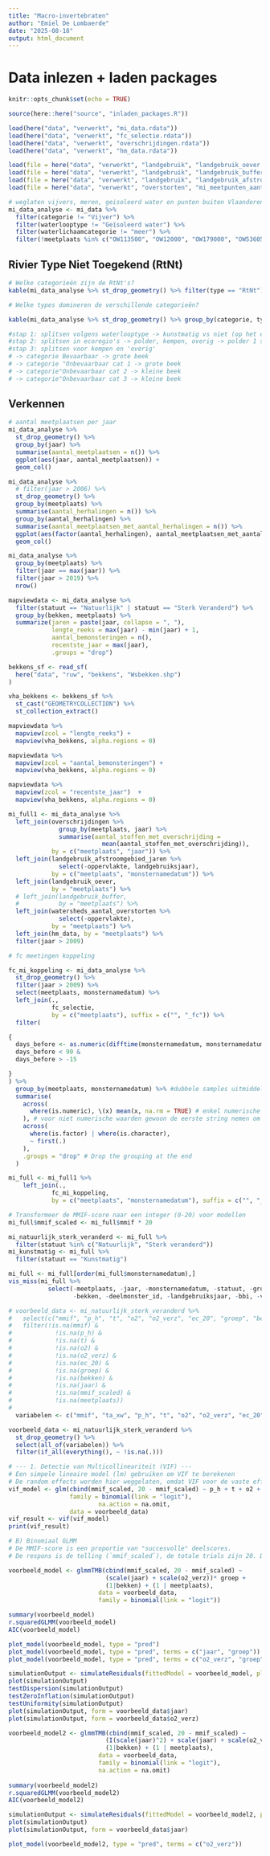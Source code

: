 ```yaml
---
title: "Macro-invertebraten"
author: "Emiel De Lombaerde"
date: "2025-08-18"
output: html_document
---
```


# Data inlezen + laden packages

```r
knitr::opts_chunk$set(echo = TRUE)

source(here::here("source", "inladen_packages.R"))

load(here("data", "verwerkt", "mi_data.rdata"))
load(here("data", "verwerkt", "fc_selectie.rdata"))
load(here("data", "verwerkt", "overschrijdingen.rdata"))
load(here("data", "verwerkt", "hm_data.rdata"))

load(file = here("data", "verwerkt", "landgebruik", "landgebruik_oever.Rdata"))
load(file = here("data", "verwerkt", "landgebruik", "landgebruik_buffer.Rdata"))
load(file = here("data", "verwerkt", "landgebruik", "landgebruik_afstroomgebied_jaren.rdata"))
load(file = here("data", "verwerkt", "overstorten", "mi_meetpunten_aantal_overstorten_afstroomgebied.rdata"))

# weglaten vijvers, meren, geisoleerd water en punten buiten Vlaanderen
mi_data_analyse <- mi_data %>%
  filter(categorie != "Vijver") %>%
  filter(waterlooptype != "Geïsoleerd water") %>%
  filter(waterlichaamcategorie != "meer") %>%
  filter(!meetplaats %in% c("OW113500", "OW12000", "OW179000", "OW536050", "OW669032", "OW690015", "OW917000", "OW981010", "OW981200"))

```

## Rivier Type Niet Toegekend (RtNt)

```r
# Welke categorieën zijn de RtNt's?
kable(mi_data_analyse %>% st_drop_geometry() %>% filter(type == "RtNt") %>% group_by(type, categorie) %>% summarise(n()))

# Welke types domineren de verschillende categorieën?

kable(mi_data_analyse %>% st_drop_geometry() %>% group_by(categorie, type) %>% summarise(n()))

#stap 1: splitsen volgens waterlooptype -> kunstmatig vs niet (op het einde)
#stap 2: splitsen in ecoregio's -> polder, kempen, overig -> polder 1 soort scoring
#stap 3: splitsen voor kempen en 'overig' 
# -> categorie Bevaarbaar -> grote beek 
# -> categorie "Onbevaarbaar cat 1 -> grote beek
# -> categorie"Onbevaarbaar cat 2 -> kleine beek
# -> categorie"Onbevaarbaar cat 3 -> kleine beek


```


## Verkennen

```r
# aantal meetplaatsen per jaar
mi_data_analyse %>%
  st_drop_geometry() %>%
  group_by(jaar) %>%
  summarise(aantal_meetplaatsen = n()) %>%
  ggplot(aes(jaar, aantal_meetplaatsen)) +
  geom_col()
```

```r
mi_data_analyse %>%
  # filter(jaar > 2006) %>%
  st_drop_geometry() %>%
  group_by(meetplaats) %>%
  summarise(aantal_herhalingen = n()) %>%
  group_by(aantal_herhalingen) %>%
  summarise(aantal_meetplaatsen_met_aantal_herhalingen = n()) %>%
  ggplot(aes(factor(aantal_herhalingen), aantal_meetplaatsen_met_aantal_herhalingen)) +
  geom_col()
```

```r
mi_data_analyse %>%
  group_by(meetplaats) %>%
  filter(jaar == max(jaar)) %>%
  filter(jaar > 2019) %>%
  nrow()
```

```r
mapviewdata <- mi_data_analyse %>%
  filter(statuut == "Natuurlijk" | statuut == "Sterk Veranderd") %>%
  group_by(bekken, meetplaats) %>%
  summarize(jaren = paste(jaar, collapse = ", "),
            lengte_reeks = max(jaar) - min(jaar) + 1,
            aantal_bemonsteringen = n(),
            recentste_jaar = max(jaar),
            .groups = "drop")

bekkens_sf <- read_sf(
  here("data", "ruw", "bekkens", "Wsbekken.shp")
)

vha_bekkens <- bekkens_sf %>%
  st_cast("GEOMETRYCOLLECTION") %>%
  st_collection_extract()

mapviewdata %>%
  mapview(zcol = "lengte_reeks") +
  mapview(vha_bekkens, alpha.regions = 0)

mapviewdata %>%
  mapview(zcol = "aantal_bemonsteringen") +
  mapview(vha_bekkens, alpha.regions = 0)

mapviewdata %>%
  mapview(zcol = "recentste_jaar")  +
  mapview(vha_bekkens, alpha.regions = 0)
```

```r
mi_full1 <- mi_data_analyse %>%
  left_join(overschrijdingen %>% 
              group_by(meetplaats, jaar) %>%
              summarise(aantal_stoffen_met_overschrijding =
                          mean(aantal_stoffen_met_overschrijding)),
            by = c("meetplaats", "jaar")) %>%
  left_join(landgebruik_afstroomgebied_jaren %>%
              select(-oppervlakte, landgebruiksjaar),
            by = c("meetplaats", "monsternamedatum")) %>%
  left_join(landgebruik_oever,
            by = "meetplaats") %>%
  # left_join(landgebruik_buffer,
  #           by = "meetplaats") %>%
  left_join(watersheds_aantal_overstorten %>%
              select(-oppervlakte),
            by = "meetplaats") %>%
  left_join(hm_data, by = "meetplaats") %>%
  filter(jaar > 2009)

# fc meetingen koppeling

fc_mi_koppeling <- mi_data_analyse %>%
  st_drop_geometry() %>%
  filter(jaar > 2009) %>%
  select(meetplaats, monsternamedatum) %>%
  left_join(.,
            fc_selectie,
            by = c("meetplaats"), suffix = c("", "_fc")) %>%
  filter(

{
  days_before <- as.numeric(difftime(monsternamedatum, monsternamedatum_fc, units = "days"))
  days_before < 90 &
  days_before > -15

}
) %>%
  group_by(meetplaats, monsternamedatum) %>% #dubbele samples uitmiddelen
  summarise(
    across(
      where(is.numeric), \(x) mean(x, na.rm = TRUE) # enkel numerische kolommen om de mean te pakken
    ), # voor niet numerische waarden gewoon de eerste string nemen om te behouden
    across(
      where(is.factor) | where(is.character),
      ~ first(.)
    ),
    .groups = "drop" # Drop the grouping at the end
  )

mi_full <- mi_full1 %>%
    left_join(.,
            fc_mi_koppeling,
            by = c("meetplaats", "monsternamedatum"), suffix = c("", "_fc"))# suffix _fc voor waarden uit fc database

# Transformeer de MMIF-score naar een integer (0-20) voor modellen
mi_full$mmif_scaled <- mi_full$mmif * 20

mi_natuurlijk_sterk_veranderd <- mi_full %>%
  filter(statuut %in% c("Natuurlijk", "Sterk veranderd"))
mi_kunstmatig <- mi_full %>%
  filter(statuut == "Kunstmatig")

```

```r
mi_full <- mi_full[order(mi_full$monsternamedatum),]
vis_miss(mi_full %>%
           select(-meetplaats, -jaar, -monsternamedatum, -statuut, -groep, -categorie, -type, -waterlooptype,
                  -bekken, -deelmonster_id, -landgebruiksjaar, -bbi, -vhag, -waterlichaamcategorie))
```

```r
# voorbeeld_data <- mi_natuurlijk_sterk_veranderd %>%
#   select(c("mmif", "p_h", "t", "o2", "o2_verz", "ec_20", "groep", "bekken", "jaar", "mmif_scaled", "meetplaats"))
#   filter(!is.na(mmif) &
#            !is.na(p_h) &
#            !is.na(t) &
#            !is.na(o2) &
#            !is.na(o2_verz) &
#            !is.na(ec_20) &
#            !is.na(groep) &
#            !is.na(bekken) &
#            !is.na(jaar) &
#            !is.na(mmif_scaled) &
#            !is.na(meetplaats))
#   
  variabelen <- c("mmif", "ta_xw", "p_h", "t", "o2", "o2_verz", "ec_20", "groep", "bekken", "jaar", "aantal_stoffen_met_overschrijding", "mmif_scaled", "meetplaats", "sinuositeit", "verharding", "n_t", "p_t", "landbouw_intens")

voorbeeld_data <- mi_natuurlijk_sterk_veranderd %>%
  st_drop_geometry() %>%
  select(all_of(variabelen)) %>%
  filter(if_all(everything(), ~ !is.na(.)))

# --- 1. Detectie van Multicollineariteit (VIF) ---
# Een simpele lineaire model (lm) gebruiken om VIF te berekenen
# De random effects worden hier weggelaten, omdat VIF voor de vaste effecten is
vif_model <- glm(cbind(mmif_scaled, 20 - mmif_scaled) ~ p_h + t + o2 + o2_verz + ec_20 + n_t + p_t + verharding + landbouw_intens,
                 family = binomial(link = "logit"),
                         na.action = na.omit,
                 data = voorbeeld_data)
vif_result <- vif(vif_model)
print(vif_result)

# B) Binomiaal GLMM
# De MMIF-score is een proportie van "succesvolle" deelscores.
# De respons is de telling (`mmif_scaled`), de totale trials zijn 20. Dus modelleren kans op succes per punt op 20?

voorbeeld_model <- glmmTMB(cbind(mmif_scaled, 20 - mmif_scaled) ~
                           (scale(jaar) + scale(o2_verz))* groep +
                           (1|bekken) + (1 | meetplaats),
                         data = voorbeeld_data,
                         family = binomial(link = "logit"))

summary(voorbeeld_model)
r.squaredGLMM(voorbeeld_model)
AIC(voorbeeld_model)

plot_model(voorbeeld_model, type = "pred")
plot_model(voorbeeld_model, type = "pred", terms = c("jaar", "groep"))
plot_model(voorbeeld_model, type = "pred", terms = c("o2_verz", "groep"))

simulationOutput <- simulateResiduals(fittedModel = voorbeeld_model, plot = F)
plot(simulationOutput)
testDispersion(simulationOutput)
testZeroInflation(simulationOutput)
testUniformity(simulationOutput)
plot(simulationOutput, form = voorbeeld_data$jaar)
plot(simulationOutput, form = voorbeeld_data$o2_verz)

voorbeeld_model2 <- glmmTMB(cbind(mmif_scaled, 20 - mmif_scaled) ~
                           (I(scale(jaar)^2) + scale(jaar) + scale(o2_verz) ) + groep +
                           (1|bekken) + (1 | meetplaats),
                         data = voorbeeld_data,
                         family = binomial(link = "logit"),
                         na.action = na.omit)
  
summary(voorbeeld_model2)
r.squaredGLMM(voorbeeld_model2)
AIC(voorbeeld_model2)

simulationOutput <- simulateResiduals(fittedModel = voorbeeld_model2, plot = F)
plot(simulationOutput)
plot(simulationOutput, form = voorbeeld_data$jaar)

plot_model(voorbeeld_model2, type = "pred", terms = c("o2_verz"))



```
